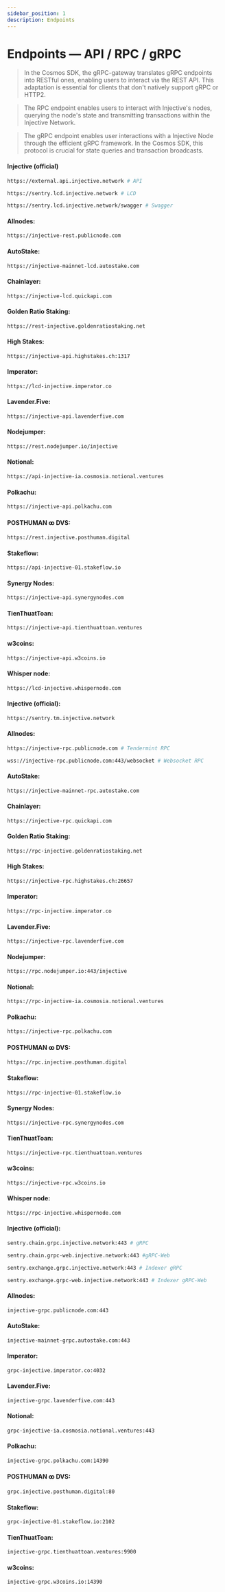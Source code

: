 ```yaml
---
sidebar_position: 1
description: Endpoints
---
```



# Endpoints — API / RPC / gRPC

> In the Cosmos SDK, the gRPC-gateway translates gRPC endpoints into RESTful ones, enabling users to interact via the REST API. This adaptation is essential for clients that don't natively support gRPC or HTTP2.

> The RPC endpoint enables users to interact with Injective's nodes, querying the node's state and transmitting transactions within the Injective Network.

> The gRPC endpoint enables user interactions with a Injective Node through the efficient gRPC framework. In the Cosmos SDK, this protocol is crucial for state queries and transaction broadcasts.

<Tabs>
  <TabItem value="api" label="API" default>

#### Injective (official)
```bash
https://external.api.injective.network # API
```
```bash
https://sentry.lcd.injective.network # LCD
```
```bash
https://sentry.lcd.injective.network/swagger # Swagger
```

#### Allnodes:
```bash
https://injective-rest.publicnode.com
```

#### AutoStake:
```bash
https://injective-mainnet-lcd.autostake.com
```

#### Chainlayer:
```bash
https://injective-lcd.quickapi.com
```

#### Golden Ratio Staking:
```bash
https://rest-injective.goldenratiostaking.net
```

#### High Stakes:
```bash
https://injective-api.highstakes.ch:1317
```

#### Imperator:
```bash
https://lcd-injective.imperator.co
```

#### Lavender.Five:
```bash
https://injective-api.lavenderfive.com
```

#### Nodejumper:
```bash
https://rest.nodejumper.io/injective
```

#### Notional:
```bash
https://api-injective-ia.cosmosia.notional.ventures
```

#### Polkachu:
```bash
https://injective-api.polkachu.com
```

#### POSTHUMAN ꝏ DVS:
```bash
https://rest.injective.posthuman.digital
```

#### Stakeflow:
```bash
https://api-injective-01.stakeflow.io
```

#### Synergy Nodes:
```bash
https://injective-api.synergynodes.com
```

#### TienThuatToan:
```bash
https://injective-api.tienthuattoan.ventures
```

#### w3coins:
```bash
https://injective-api.w3coins.io
```

#### Whisper node:
```bash
https://lcd-injective.whispernode.com
```

  </TabItem>
  <TabItem value="rpc" label="RPC">

#### Injective (official):
```bash
https://sentry.tm.injective.network
```

#### Allnodes:
```bash
https://injective-rpc.publicnode.com # Tendermint RPC
```
```bash
wss://injective-rpc.publicnode.com:443/websocket # Websocket RPC
```

#### AutoStake:
```bash
https://injective-mainnet-rpc.autostake.com
```

#### Chainlayer:
```bash
https://injective-rpc.quickapi.com
```

#### Golden Ratio Staking:
```bash
https://rpc-injective.goldenratiostaking.net
```

#### High Stakes:
```bash
https://injective-rpc.highstakes.ch:26657
```

#### Imperator:
```bash
https://rpc-injective.imperator.co
```

#### Lavender.Five:
```bash
https://injective-rpc.lavenderfive.com
```

#### Nodejumper:
```bash
https://rpc.nodejumper.io:443/injective
```

#### Notional:
```bash
https://rpc-injective-ia.cosmosia.notional.ventures
```

#### Polkachu:
```bash
https://injective-rpc.polkachu.com
```

#### POSTHUMAN ꝏ DVS:
```bash
https://rpc.injective.posthuman.digital
```

#### Stakeflow:
```bash
https://rpc-injective-01.stakeflow.io
```

#### Synergy Nodes:
```bash
https://injective-rpc.synergynodes.com
```

#### TienThuatToan:
```bash
https://injective-rpc.tienthuattoan.ventures
```

#### w3coins:
```bash
https://injective-rpc.w3coins.io
```

#### Whisper node:
```bash
https://rpc-injective.whispernode.com
```

  </TabItem>
  <TabItem value="grpc" label="gRPC">

#### Injective (official):
```bash
sentry.chain.grpc.injective.network:443 # gRPC
```
```bash
sentry.chain.grpc-web.injective.network:443 #gRPC-Web
```
```bash
sentry.exchange.grpc.injective.network:443 # Indexer gRPC
```
```bash
sentry.exchange.grpc-web.injective.network:443 # Indexer gRPC-Web
```

#### Allnodes:
```bash
injective-grpc.publicnode.com:443
```

#### AutoStake:
```bash
injective-mainnet-grpc.autostake.com:443
```

#### Imperator:
```bash
grpc-injective.imperator.co:4032
```

#### Lavender.Five:
```bash
injective-grpc.lavenderfive.com:443
```

#### Notional:
```bash
grpc-injective-ia.cosmosia.notional.ventures:443
```

#### Polkachu:
```bash
injective-grpc.polkachu.com:14390
```

#### POSTHUMAN ꝏ DVS:
```bash
grpc.injective.posthuman.digital:80
```

#### Stakeflow:
```bash
grpc-injective-01.stakeflow.io:2102
```

#### TienThuatToan:
```bash
injective-grpc.tienthuattoan.ventures:9900
```

#### w3coins:
```bash
injective-grpc.w3coins.io:14390
```

  </TabItem>
</Tabs>
